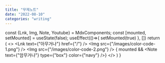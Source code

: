 ```yaml
---
title: "무제노트"
date: "2022-08-10"
categories: "writing"
---
```



  const {Lnk, Img, Note, Youtube} =  MdxComponents;
  const [mounted, setMounted] = useState(false);
  useEffect(()=>{
    setMounted(true)
  }, [])
  return (
    <>
      <Lnk text={"아무거나"} href={"/"}  />
      <Img src={"/images/color-code-1.png"} />
      <Img src={"/images/color-code-2.png"} />
      { mounted && <Note text={"암무거나"} type={"box"} color={"navy"} />}
    </>
  )
}